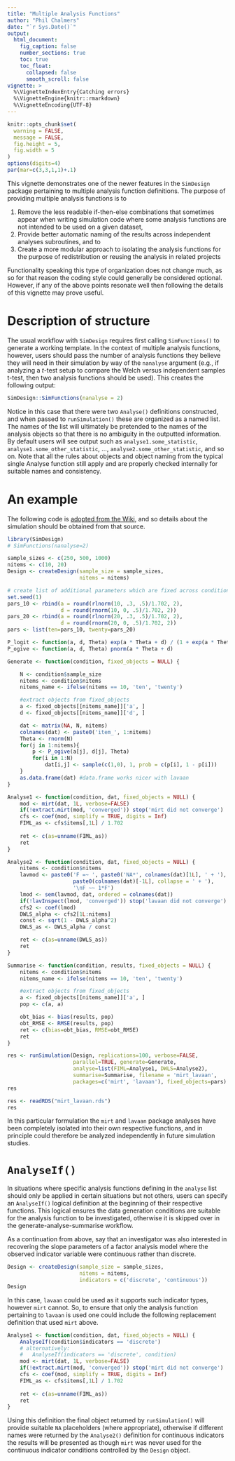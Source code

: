 ```yaml
---
title: "Multiple Analysis Functions"
author: "Phil Chalmers"
date: "`r Sys.Date()`"
output:
  html_document:
    fig_caption: false
    number_sections: true 
    toc: true
    toc_float:
      collapsed: false
      smooth_scroll: false
vignette: >
  %\VignetteIndexEntry{Catching errors}
  %\VignetteEngine{knitr::rmarkdown}
  %\VignetteEncoding{UTF-8}
---
```


```r
knitr::opts_chunk$set(
  warning = FALSE,
  message = FALSE,
  fig.height = 5,
  fig.width = 5
)
options(digits=4)
par(mar=c(3,3,1,1)+.1)
```

This vignette demonstrates one of the newer features in the `SimDesign` package pertaining to multiple analysis function definitions. The purpose of providing multiple analysis functions is to 

1) Remove the less readable if-then-else combinations that sometimes appear when writing simulation code where some analysis functions are not intended to be used on a given dataset, 
2) Provide better automatic naming of the results across independent analyses subroutines, and to
3) Create a more modular approach to isolating the analysis functions for the purpose of redistribution or reusing the analysis in related projects

Functionality speaking this type of organization does not change much, as so for that reason the coding style could generally be considered optional. However, if any of the above points resonate well then following the details of this vignette may prove useful. 

# Description of structure

The usual workflow with `SimDesign` requires first calling `SimFunctions()` to generate a working template. In the context of multiple analysis functions, however, users should pass the number of analysis functions they believe they will need in their simulation by way of the `nanalyse` argument (e.g., if analyzing a $t$-test setup to compare the Welch versus independent samples t-test, then two analysis functions should be used). This creates the following output:


```r
SimDesign::SimFunctions(nanalyse = 2)
```

Notice in this case that there were two `Analyse()` definitions constructed, and when passed to `runSimulation()` these are organized as a named list. The names of the list will ultimately be pretended to the names of the analysis objects so that there is no ambiguity in the outputted information. By default users will see output such as `analyse1.some_statistic`, `analyse1.some_other_statistic`, ..., `analyse2.some_other_statistic`, and so on. Note that all the rules about objects and object naming from the typical single Analyse function still apply and are properly checked internally for suitable names and consistency. 


# An example

The following code is [adopted from the Wiki](http://philchalmers.github.io/SimDesign/html/03-Parameter_recovery_simulation.html), and so details about the simulation should be obtained from that source. 

```r
library(SimDesign)
# SimFunctions(nanalyse=2)

sample_sizes <- c(250, 500, 1000)
nitems <- c(10, 20)
Design <- createDesign(sample_size = sample_sizes, 
                       nitems = nitems)

# create list of additional parameters which are fixed across conditions
set.seed(1)
pars_10 <- rbind(a = round(rlnorm(10, .3, .5)/1.702, 2),
                 d = round(rnorm(10, 0, .5)/1.702, 2))
pars_20 <- rbind(a = round(rlnorm(20, .3, .5)/1.702, 2),
                 d = round(rnorm(20, 0, .5)/1.702, 2))
pars <- list(ten=pars_10, twenty=pars_20)

P_logit <- function(a, d, Theta) exp(a * Theta + d) / (1 + exp(a * Theta + d))
P_ogive <- function(a, d, Theta) pnorm(a * Theta + d)
```

```r
Generate <- function(condition, fixed_objects = NULL) {

    N <- condition$sample_size
    nitems <- condition$nitems
    nitems_name <- ifelse(nitems == 10, 'ten', 'twenty')

    #extract objects from fixed_objects
    a <- fixed_objects[[nitems_name]]['a', ]
    d <- fixed_objects[[nitems_name]]['d', ]

    dat <- matrix(NA, N, nitems)
    colnames(dat) <- paste0('item_', 1:nitems)
    Theta <- rnorm(N)
    for(j in 1:nitems){
        p <- P_ogive(a[j], d[j], Theta)
        for(i in 1:N)
            dat[i,j] <- sample(c(1,0), 1, prob = c(p[i], 1 - p[i]))
    }
    as.data.frame(dat) #data.frame works nicer with lavaan
}

Analyse1 <- function(condition, dat, fixed_objects = NULL) {
    mod <- mirt(dat, 1L, verbose=FALSE)
    if(!extract.mirt(mod, 'converged')) stop('mirt did not converge')
    cfs <- coef(mod, simplify = TRUE, digits = Inf)
    FIML_as <- cfs$items[,1L] / 1.702
    
    ret <- c(as=unname(FIML_as))
    ret
}

Analyse2 <- function(condition, dat, fixed_objects = NULL) {
    nitems <- condition$nitems
    lavmod <- paste0('F =~ ', paste0('NA*', colnames(dat)[1L], ' + '),
                     paste0(colnames(dat)[-1L], collapse = ' + '),
                     '\nF ~~ 1*F')
    lmod <- sem(lavmod, dat, ordered = colnames(dat))
    if(!lavInspect(lmod, 'converged')) stop('lavaan did not converge')
    cfs2 <- coef(lmod)
    DWLS_alpha <- cfs2[1L:nitems]
    const <- sqrt(1 - DWLS_alpha^2)
    DWLS_as <- DWLS_alpha / const

    ret <- c(as=unname(DWLS_as))
    ret
}

Summarise <- function(condition, results, fixed_objects = NULL) {
    nitems <- condition$nitems
    nitems_name <- ifelse(nitems == 10, 'ten', 'twenty')

    #extract objects from fixed_objects
    a <- fixed_objects[[nitems_name]]['a', ]
    pop <- c(a, a)

    obt_bias <- bias(results, pop)
    obt_RMSE <- RMSE(results, pop)
    ret <- c(bias=obt_bias, RMSE=obt_RMSE)
    ret
}
```

```r
res <- runSimulation(Design, replications=100, verbose=FALSE, 
                     parallel=TRUE, generate=Generate, 
                     analyse=list(FIML=Analyse1, DWLS=Analyse2), 
                     summarise=Summarise, filename = 'mirt_lavaan',
                     packages=c('mirt', 'lavaan'), fixed_objects=pars)
res
```

```r
res <- readRDS("mirt_lavaan.rds")
res
```

In this particular formulation the `mirt` and `lavaan` package analyses have been completely
isolated into their own respective functions, and in principle could therefore be analyzed 
independently in future simulation studies. 


# `AnalyseIf()`

In situations where specific analysis functions defining in the `analyse` list should only be applied in certain situations but not others, users can specify an `AnalyseIf()` logical definition at the beginning of their respective functions. This logical ensures the data generation conditions are suitable for the analysis function to be investigated, otherwise it is skipped over in the generate-analyse-summarise workflow. 

As a continuation from above, say that an investigator was also interested in recovering the slope parameters of a factor analysis model where the observed indicator variable were continuous rather than discrete. 

```r
Design <- createDesign(sample_size = sample_sizes, 
                       nitems = nitems, 
                       indicators = c('discrete', 'continuous'))
Design
```

In this case, `lavaan` could be used as it supports such indicator types, however `mirt` cannot. So, to ensure that only the analysis function pertaining to `lavaan` is used one could include the following replacement definition that used `mirt` above.

```r
Analyse1 <- function(condition, dat, fixed_objects = NULL) {
    AnalyseIf(condition$indicators == 'discrete')
    # alternatively: 
    #   AnalyseIf(indicators == 'discrete', condition)
    mod <- mirt(dat, 1L, verbose=FALSE)
    if(!extract.mirt(mod, 'converged')) stop('mirt did not converge')
    cfs <- coef(mod, simplify = TRUE, digits = Inf)
    FIML_as <- cfs$items[,1L] / 1.702
    
    ret <- c(as=unname(FIML_as))
    ret
}
```

Using this definition the final object returned by `runSimulation()` will provide suitable `NA` placeholders (where appropriate), otherwise if different names were returned by the `Analyse2()` definition for continuous indicators the results will be presented as though `mirt` was never used for the continuous indicator conditions controlled by the `Design` object. 

